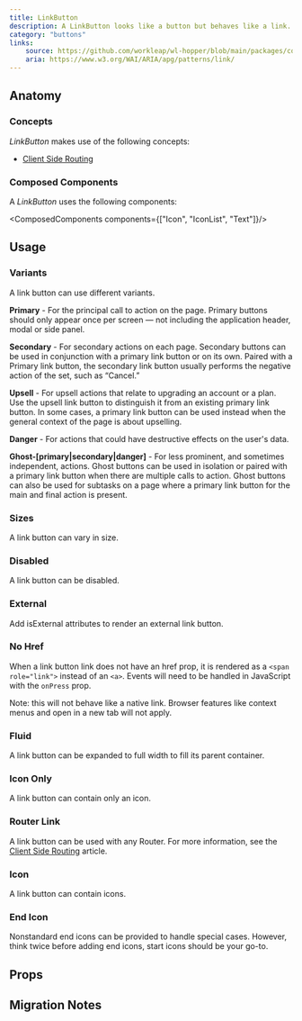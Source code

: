 ```yaml
---
title: LinkButton
description: A LinkButton looks like a button but behaves like a link.
category: "buttons"
links:
    source: https://github.com/workleap/wl-hopper/blob/main/packages/components/src/buttons/src/LinkButton.tsx
    aria: https://www.w3.org/WAI/ARIA/apg/patterns/link/
---
```


<Example src="buttons/docs/link-button/preview" isOpen />

## Anatomy

### Concepts

*LinkButton* makes use of the following concepts:

- [Client Side Routing](./client-side-routing)

### Composed Components

A *LinkButton* uses the following components:

<ComposedComponents components={["Icon", "IconList", "Text"]}/>

## Usage

### Variants
A link button can use different variants.

<Example src="buttons/docs/link-button/variant" />

**Primary** - For the principal call to action on the page. Primary buttons should only appear once per screen — not including the application header, modal or side panel.

**Secondary** - For secondary actions on each page. Secondary buttons can be used in conjunction with a primary link button or on its own. Paired with a Primary link button, the secondary link button usually performs the negative action of the set, such as “Cancel.”

**Upsell** - For upsell actions that relate to upgrading an account or a plan. Use the upsell link button to distinguish it from an existing primary link button. In some cases, a primary link button can be used instead when the general context of the page is about upselling.

**Danger** - For actions that could have destructive effects on the user's data.

**Ghost-[primary|secondary|danger]** - For less prominent, and sometimes independent, actions. Ghost buttons can be used in isolation or paired with a primary link button when there are multiple calls to action. Ghost buttons can also be used for subtasks on a
page where a primary link button for the main and final action is present.

### Sizes
A link button can vary in size.

<Example src="buttons/docs/link-button/size" />

### Disabled
A link button can be disabled.

<Example src="buttons/docs/link-button/state" />

### External
Add isExternal attributes to render an external link button.

<Example src="buttons/docs/link-button/external" />

### No Href
When a link button link does not have an href prop, it is rendered as a `<span role="link">` instead of an `<a>`. Events will need to be handled in JavaScript with the `onPress` prop.

Note: this will not behave like a native link. Browser features like context menus and open in a new tab will not apply.

<Example src="buttons/docs/link-button/noHref" />

### Fluid
A link button can be expanded to full width to fill its parent container.

<Example src="buttons/docs/link-button/layout" />

### Icon Only
A link button can contain only an icon.

<Example src="buttons/docs/link-button/icon" />

### Router Link
A link button can be used with any Router. For more information, see the [Client Side Routing](./client-side-routing) article.

<Example src="buttons/docs/link-button/reactRouterLink" />

### Icon
A link button can contain icons.

<Example src="buttons/docs/link-button/icons" />

### End Icon
Nonstandard end icons can be provided to handle special cases. However, think twice before adding end icons, start icons should be your go-to.

<Example src="buttons/docs/link-button/endIcon" />

## Props

<PropTable component="LinkButton" />

## Migration Notes

<MigrateGuide src="buttons/docs/migration-notes-link-button" />
